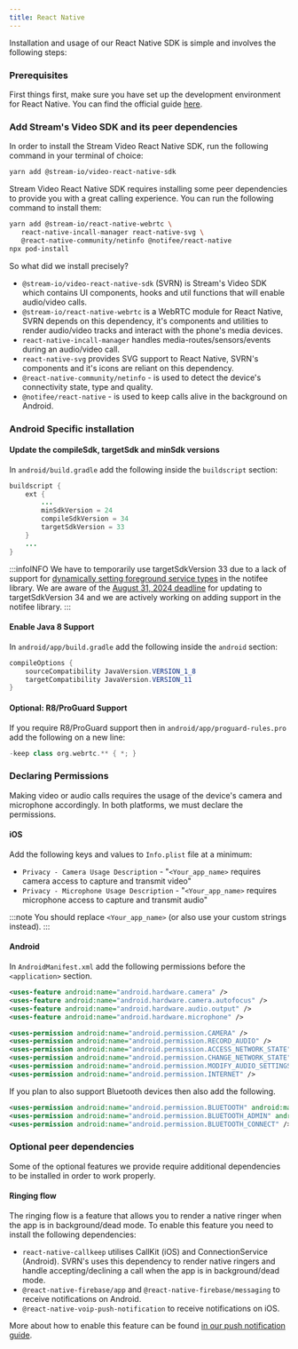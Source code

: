 ```yaml
---
title: React Native
---
```



Installation and usage of our React Native SDK is simple and involves the following steps:

### Prerequisites

First things first, make sure you have set up the development environment for React Native.
You can find the official guide [here](https://reactnative.dev/docs/environment-setup).

### Add Stream's Video SDK and its peer dependencies

In order to install the Stream Video React Native SDK, run the following command in your terminal of choice:

```bash title=Terminal
yarn add @stream-io/video-react-native-sdk
```

Stream Video React Native SDK requires installing some peer dependencies to provide you with a great calling experience. You can run the following command to install them:

```bash title=Terminal
yarn add @stream-io/react-native-webrtc \
   react-native-incall-manager react-native-svg \
   @react-native-community/netinfo @notifee/react-native
npx pod-install
```

So what did we install precisely?

- `@stream-io/video-react-native-sdk` (SVRN) is Stream's Video SDK which contains UI components, hooks and util functions that will enable audio/video calls.
- `@stream-io/react-native-webrtc` is a WebRTC module for React Native, SVRN depends on this dependency, it's components and utilities to render audio/video tracks and interact with the phone's media devices.
- `react-native-incall-manager` handles media-routes/sensors/events during an audio/video call.
- `react-native-svg` provides SVG support to React Native, SVRN's components and it's icons are reliant on this dependency.
- `@react-native-community/netinfo` - is used to detect the device's connectivity state, type and quality.
- `@notifee/react-native` - is used to keep calls alive in the background on Android.

### Android Specific installation

<!-- vale off -->
#### Update the compileSdk, targetSdk and minSdk versions

In `android/build.gradle` add the following inside the `buildscript` section:

```java
buildscript {
    ext {
        ...
        minSdkVersion = 24
        compileSdkVersion = 34
        targetSdkVersion = 33
    }
    ...
}
```

:::infoINFO
We have to temporarily use targetSdkVersion 33 due to a lack of support for [dynamically setting foreground service types](https://github.com/invertase/notifee/issues/997#issuecomment-2036781216) in the notifee library. We are aware of the [August 31, 2024 deadline](https://apilevels.com/) for updating to targetSdkVersion 34 and we are actively working on adding support in the notifee library.
:::
<!-- vale on -->

#### Enable Java 8 Support

In `android/app/build.gradle` add the following inside the `android` section:

```java
compileOptions {
	sourceCompatibility JavaVersion.VERSION_1_8
	targetCompatibility JavaVersion.VERSION_11
}
```

#### Optional: R8/ProGuard Support

If you require R8/ProGuard support then in `android/app/proguard-rules.pro` add the following on a new line:

```groovy
-keep class org.webrtc.** { *; }
```

### Declaring Permissions

Making video or audio calls requires the usage of the device's camera and microphone accordingly. In both platforms, we must declare the permissions.

#### iOS

Add the following keys and values to `Info.plist` file at a minimum:

- `Privacy - Camera Usage Description` - "`<Your_app_name>` requires camera access to capture and transmit video"
- `Privacy - Microphone Usage Description` - "`<Your_app_name>` requires microphone access to capture and transmit audio"

:::note
You should replace `<Your_app_name>` (or also use your custom strings instead).
:::

#### Android

In `AndroidManifest.xml` add the following permissions before the `<application>` section.

```xml
<uses-feature android:name="android.hardware.camera" />
<uses-feature android:name="android.hardware.camera.autofocus" />
<uses-feature android:name="android.hardware.audio.output" />
<uses-feature android:name="android.hardware.microphone" />

<uses-permission android:name="android.permission.CAMERA" />
<uses-permission android:name="android.permission.RECORD_AUDIO" />
<uses-permission android:name="android.permission.ACCESS_NETWORK_STATE" />
<uses-permission android:name="android.permission.CHANGE_NETWORK_STATE" />
<uses-permission android:name="android.permission.MODIFY_AUDIO_SETTINGS" />
<uses-permission android:name="android.permission.INTERNET" />
```

If you plan to also support Bluetooth devices then also add the following.

```xml
<uses-permission android:name="android.permission.BLUETOOTH" android:maxSdkVersion="30" />
<uses-permission android:name="android.permission.BLUETOOTH_ADMIN" android:maxSdkVersion="30" />
<uses-permission android:name="android.permission.BLUETOOTH_CONNECT" />
```

### Optional peer dependencies

Some of the optional features we provide require additional dependencies to be installed in order to work properly.

#### Ringing flow

The ringing flow is a feature that allows you to render a native ringer when the app is in background/dead mode.
To enable this feature you need to install the following dependencies:

- `react-native-callkeep` utilises CallKit (iOS) and ConnectionService (Android). SVRN's uses this dependency to render native ringers and handle accepting/declining a call when the app is in background/dead mode.
- `@react-native-firebase/app` and `@react-native-firebase/messaging` to receive notifications on Android.
- `@react-native-voip-push-notification` to receive notifications on iOS.

More about how to enable this feature can be found [in our push notification guide](../../../advanced/push-notifications/overview).

<Troubleshooting isExpo={false} />